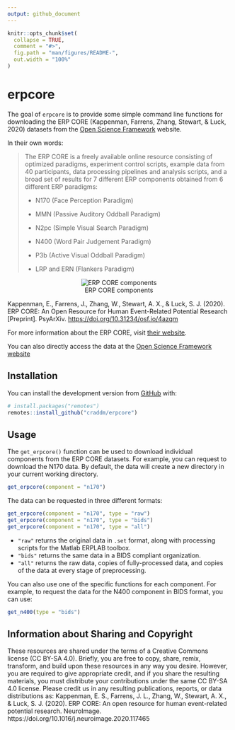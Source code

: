 ```yaml
---
output: github_document
---
```


<!-- README.md is generated from README.Rmd. Please edit that file -->

```r
knitr::opts_chunk$set(
  collapse = TRUE,
  comment = "#>",
  fig.path = "man/figures/README-",
  out.width = "100%"
)
```

# erpcore

The goal of `erpcore` is to provide some simple command line functions for downloading the ERP CORE (Kappenman, Farrens, Zhang, Stewart, & Luck, 2020) datasets from the [Open Science Framework](https://osf.io/) website.

In their own words:

> The ERP CORE is a freely available online resource consisting of optimized paradigms, experiment control scripts, example data from 40 participants, data processing pipelines and analysis scripts, and a broad set of results for 7 different ERP components obtained from 6 different ERP paradigms:
>
> -   N170 (Face Perception Paradigm)
>
> -   MMN (Passive Auditory Oddball Paradigm)
>
> -   N2pc (Simple Visual Search Paradigm)
>
> -   N400 (Word Pair Judgement Paradigm)
>
> -   P3b (Active Visual Oddball Paradigm)
>
> -   LRP and ERN (Flankers Paradigm)

<center>

![ERP CORE components](https://images.squarespace-cdn.com/content/v1/5abefa62d274cb16de90e935/1607295176882-299LXAX6HQDAVXTOGEZN/ke17ZwdGBToddI8pDm48kAkf_b2_D9TWbiyP0N7V4rwUqsxRUqqbr1mOJYKfIPR7LoDQ9mXPOjoJoqy81S2I8PaoYXhp6HxIwZIk7-Mi3Tsic-L2IOPH3Dwrhl-Ne3Z2_qvAvDjSegT0JnqIGXgpCjZQtO2QR5CCUQNW-e73k9gfdurHDt8XjyaGurlSWvQe/ERP_CORE_Summary.jpg?format=500w)

</center>

Kappenman, E., Farrens, J., Zhang, W., Stewart, A. X., & Luck, S. J. (2020). ERP CORE: An Open Resource for Human Event-Related Potential Research [Preprint]. PsyArXiv. <https://doi.org/10.31234/osf.io/4azqm>

For more information about the ERP CORE, visit [their website](https://erpinfo.org/erp-core).

You can also directly access the data at the [Open Science Framework website](https://doi.org/10.18115/D5JW4R)

## Installation

You can install the development version from [GitHub](https://github.com/) with:

``` r
# install.packages("remotes")
remotes::install_github("craddm/erpcore")
```

## Usage

The `get_erpcore()` function can be used to download individual components from the ERP CORE datasets. For example, you can request to download the N170 data. By default, the data will create a new directory in your current working directory.

```r
get_erpcore(component = "n170")
```

The data can be requested in three different formats: 

```r
get_erpcore(component = "n170", type = "raw")
get_erpcore(component = "n170", type = "bids")
get_erpcore(component = "n170", type = "all")
```

  - `"raw"` returns the original data in `.set` format, along with processing scripts for the Matlab ERPLAB toolbox.
  - `"bids"` returns the same data in a BIDS compliant organization.
  - `"all"` returns the raw data, copies of fully-processed data, and copies of the data at every stage of preprocessing.

You can also use one of the specific functions for each component. For example, to request the data for the N400 component in BIDS format, you can use:

```r
get_n400(type = "bids")
```

## Information about Sharing and Copyright

These resources are shared under the terms of a Creative Commons license (CC BY-SA 4.0). Briefly, you are free to copy, share, remix, transform, and build upon these resources in any way you desire. However, you are required to give appropriate credit, and if you share the resulting materials, you must distribute your contributions under the same CC BY-SA 4.0 license. Please credit us in any resulting publications, reports, or data distributions as: Kappenman, E. S., Farrens, J. L., Zhang, W., Stewart, A. X., & Luck, S. J. (2020). ERP CORE: An open resource for human event-related potential research. NeuroImage. https://doi.org/10.1016/j.neuroimage.2020.117465
